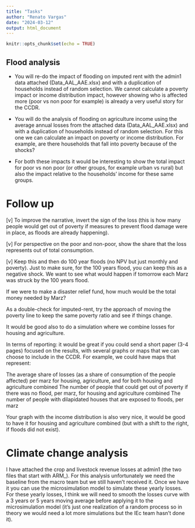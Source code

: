 ```yaml
---
title: "Tasks"
author: "Renato Vargas"
date: "2024-03-12"
output: html_document
---
```


```r
knitr::opts_chunk$set(echo = TRUE)
```

## Flood analysis

-   You will re-do the impact of flooding on imputed rent with the admin1 data attached (Data_AAL_AAE.xlsx) and with a duplication of households instead of random selection. We cannot calculate a poverty impact or income distribution impact, however showing who is affected more (poor vs non poor for example) is already a very useful story for the CCDR.

-   You will do the analysis of flooding on agriculture income using the average annual losses from the attached data (Data_AAL_AAE.xlsx) and with a duplication of households instead of random selection. For this one we can calculate an impact on poverty or income distribution. For example, are there households that fall into poverty because of the shocks?

-   For both these impacts it would be interesting to show the total impact for poor vs non poor (or other groups, for example urban vs rural) but also the impact relative to the households’ income for these same groups.

# Follow up

[v] To improve the narrative, invert the sign of the loss (this is how many people would get out of poverty if measures to prevent flood damage were in place, as floods are already happening).

[v] For perspective on the poor and non-poor, show the share that the loss represents out of total consumption.

[v] Keep this and then do 100 year floods (no NPV but just monthly and poverty). Just to make sure, for the 100 years flood, you can keep this as a negative shock. We want to see what would happen if tomorrow each Marz was struck by the 100 years flood.

If we were to make a disaster relief fund, how much would be the total money needed by Marz?

As a double-check for imputed-rent, try the approach of moving the poverty line to keep the same poverty ratio and see if things change.

It would be good also to do a simulation where we combine losses for housing and agriculture.

In terms of reporting: it would be great if you could send a short paper (3-4 pages) focused on the results, with several graphs or maps that we can choose to include in the CCDR. For example, we could have maps that represent:

The average share of losses (as a share of consumption of the people affected) per marz for housing, agriculture, and for both housing and agriculture combined The number of people that could get out of poverty if there was no flood, per marz, for housing and agriculture combined The number of people with dilapidated houses that are exposed to floods, per marz

Your graph with the income distribution is also very nice, it would be good to have it for housing and agriculture combined (but with a shift to the right, if floods did not exist).

# Climate change analysis

I have attached the crop and livestock revenue losses at admin1 (the two files that start with ARM\_). For this analysis unfortunately we need the baseline from the macro team but we still haven’t received it. Once we have it you can use the microsimulation model to simulate these yearly losses. For these yearly losses, I think we will need to smooth the losses curve with a 3 years or 5 years moving average before applying it to the microsimulation model (it’s just one realization of a random process so in theory we would need a lot more simulations but the IEc team hasn’t done it).
